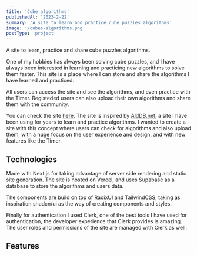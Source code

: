 ```yaml
---
title: 'Cube algorithms'
publishedAt: '2023-2-22'
summary: 'A site to learn and practice cube puzzles algorithms'
image: '/cubes-algorithms.png'
postType: 'project'
---
```


A site to learn, practice and share cube puzzles algorithms.

One of my hobbies has always been solving cube puzzles, and I have always been interested in learning
and practicing new algorithms to solve them faster. This site is a place where I can store and share 
the algorithms I have learned and practiced.

All users can access the site and see the algorithms, and even practice with the Timer. 
Registeded users can also upload their own algorithms and share them with the community.

You can check the site [here](https://cubes.emmanuelbayona.dev/). The site is inspired
by [AldDB.net](http://algdb.net/), a site I have been using for years to learn and practice algorithms. 
I wanted to create a site with this concept where users can check for algorithms and also upload them, with a 
huge focus on the user experience and design, and with new features like the Timer.


## Technologies
Made with Next.js for taking advantage of server side rendering and static site generation.
The site is hosted on Vercel, and uses Supabase as a database to store the algorithms and users data.

The components are build on top of RadixUI and TailwindCSS, taking as inspiration shadcn/ui as the way 
of creating components and styles.

Finally for authentication I used Clerk, one of the best tools I have used for authentication, the developer experience
that Clerk provides is amazing. The user roles and permissions of the site are managed with Clerk as well.

## Features